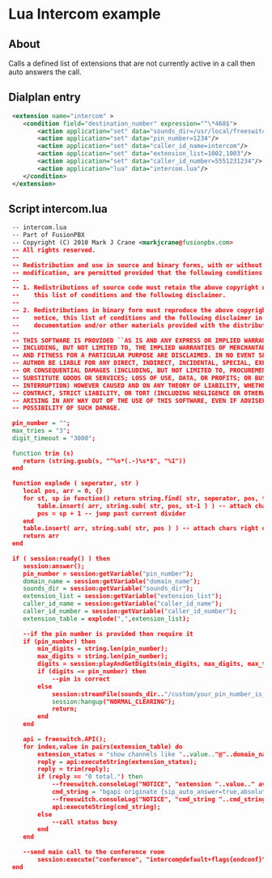 
# Lua Intercom example 

 

## About

Calls a defined list of extensions that are not currently active in a call then auto answers the call.

## Dialplan entry

```xml
 <extension name="intercom" >
    <condition field="destination_number" expression="^\*468$">
        <action application="set" data="sounds_dir=/usr/local/freeswitch/sounds"/>
        <action application="set" data="pin_number=1234"/>
        <action application="set" data="caller_id_name=intercom"/>
        <action application="set" data="extension_list=1002,1003"/>
        <action application="set" data="caller_id_number=5551231234"/>
        <action application="lua" data="intercom.lua"/>
    </condition>
 </extension>
```

## Script intercom.lua

```xml
 --	intercom.lua
 --	Part of FusionPBX
 --	Copyright (C) 2010 Mark J Crane <markjcrane@fusionpbx.com>
 --	All rights reserved.
 --
 --	Redistribution and use in source and binary forms, with or without
 --	modification, are permitted provided that the following conditions are met:
 --
 --	1. Redistributions of source code must retain the above copyright notice,
 --	   this list of conditions and the following disclaimer.
 --
 --	2. Redistributions in binary form must reproduce the above copyright
 --	   notice, this list of conditions and the following disclaimer in the
 --	   documentation and/or other materials provided with the distribution.
 --
 --	THIS SOFTWARE IS PROVIDED ``AS IS AND ANY EXPRESS OR IMPLIED WARRANTIES,
 --	INCLUDING, BUT NOT LIMITED TO, THE IMPLIED WARRANTIES OF MERCHANTABILITY
 --	AND FITNESS FOR A PARTICULAR PURPOSE ARE DISCLAIMED. IN NO EVENT SHALL THE
 --	AUTHOR BE LIABLE FOR ANY DIRECT, INDIRECT, INCIDENTAL, SPECIAL, EXEMPLARY,
 --	OR CONSEQUENTIAL DAMAGES (INCLUDING, BUT NOT LIMITED TO, PROCUREMENT OF
 --	SUBSTITUTE GOODS OR SERVICES; LOSS OF USE, DATA, OR PROFITS; OR BUSINESS
 --	INTERRUPTION) HOWEVER CAUSED AND ON ANY THEORY OF LIABILITY, WHETHER IN
 --	CONTRACT, STRICT LIABILITY, OR TORT (INCLUDING NEGLIGENCE OR OTHERWISE)
 --	ARISING IN ANY WAY OUT OF THE USE OF THIS SOFTWARE, EVEN IF ADVISED OF THE
 --	POSSIBILITY OF SUCH DAMAGE.
 
 pin_number = "";
 max_tries = "3";
 digit_timeout = "3000";
 
 function trim (s)
 	return (string.gsub(s, "^%s*(.-)%s*$", "%1"))
 end
 
 function explode ( seperator, str ) 
 	local pos, arr = 0, {}
 	for st, sp in function() return string.find( str, seperator, pos, true ) end do -- for each divider found
 		table.insert( arr, string.sub( str, pos, st-1 ) ) -- attach chars left of current divider
 		pos = sp + 1 -- jump past current divider
 	end
 	table.insert( arr, string.sub( str, pos ) ) -- attach chars right of last divider
 	return arr
 end
 
 if ( session:ready() ) then
 	session:answer();
 	pin_number = session:getVariable("pin_number");
 	domain_name = session:getVariable("domain_name");
 	sounds_dir = session:getVariable("sounds_dir");
 	extension_list = session:getVariable("extension_list");
 	caller_id_name = session:getVariable("caller_id_name");
 	caller_id_number = session:getVariable("caller_id_number");
 	extension_table = explode(",",extension_list);
 
 	--if the pin number is provided then require it
 	if (pin_number) then
 		min_digits = string.len(pin_number);
 		max_digits = string.len(pin_number);
 		digits = session:playAndGetDigits(min_digits, max_digits, max_tries, digit_timeout, "#", sounds_dir.."/custom/please_enter_the_pin_number.wav", "", "\\d+");
 		if (digits == pin_number) then
 			--pin is correct
 		else
 			session:streamFile(sounds_dir.."/custom/your_pin_number_is_incorect_goodbye.wav");
 			session:hangup("NORMAL_CLEARING");
 			return;
 		end
 	end
 
 	api = freeswitch.API();
 	for index,value in pairs(extension_table) do
 		extension_status = "show channels like "..value.."@"..domain_name;
 		reply = api:executeString(extension_status);
 		reply = trim(reply);
 		if (reply == "0 total.") then
 			--freeswitch.consoleLog("NOTICE", "extension "..value.." available\n");
 			cmd_string = "bgapi originate {sip_auto_answer=true,absolute_codec_string=PCMU,hangup_after_bridge=false,origination_caller_id_name="..caller_id_name..",origination_caller_id_number="..caller_id_number.."}user/"..value.."@"..domain_name.." conference:intercom@default+flags{mute} inline";
 			--freeswitch.consoleLog("NOTICE", "cmd_string "..cmd_string.."\n");
 			api:executeString(cmd_string);
 		else
 			--call status busy
 		end
 	end
 
 	--send main call to the conference room
 		session:execute("conference", "intercom@default+flags{endconf}");
 end
```


